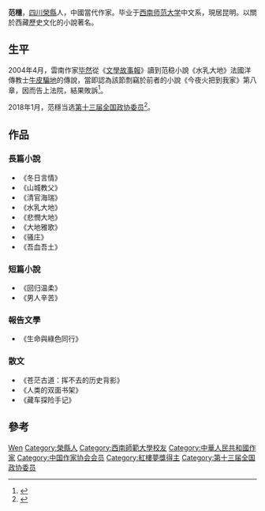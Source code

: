 '''范穩'''{{BD|1962年||}}，[[四川省|四川]][[榮縣|榮縣]]人，中國當代作家。毕业于[[西南师范大学|西南师范大学]]中文系，現居昆明。以關於西藏歷史文化的小說著名。

== 生平 ==
2004年4月，雲南作家[[毕然|毕然]]從《[[文學故事報|文學故事報]]》讀到范稳小說《水乳大地》法國洋傳教士[[用牛皮量地|牛皮騙地]]的傳說，當即認為該節剽竊於前者的小說《今夜火把到我家》第八章，因而告上法院，結果敗訴<ref name="AutoZW-28">{{Cite web|title=抄袭乃无稽之谈 《水乳大地》作者胜诉|url=http://old.chinacourt.org/public/detail.php?id=199821|accessdate=2015-05-24|author=王翁阳、魏文静|date=2 2006-03-27|publisher=中国法院网|language=zh-cn|archiveurl=https://web.archive.org/web/20150524174009/http://old.chinacourt.org/public/detail.php?id=199821|archivedate=2015年5月24日|deadurl=yes}}</ref>。

2018年1月，范穩当选[[中国人民政治协商会议第十三届全国委员会委员名单|第十三届全国政协委员]]<ref>{{Cite web|title=中国人民政治协商会议第十三届全国委员会委员名单|url=http://sports.163.com/18/0126/06/D92BRKK400051C89.html|accessdate=2018-01-26|work=网易|archive-url=https://web.archive.org/web/20180127143232/http://sports.163.com/18/0126/06/D92BRKK400051C89.html|archive-date=2018-01-27|dead-url=yes}}</ref>。

== 作品 ==
=== 長篇小說 ===
*《冬日言情》
*《山城教父》
*《清官海瑞》
*《水乳大地》
*《悲憫大地》
*《大地雅歌》
*《骚庄》
*《吾血吾土》

=== 短篇小說 ===
*《回归温柔》
*《男人辛苦》

=== 報告文學 ===
*《生命與綠色同行》

=== 散文 ===
*《苍茫古道：挥不去的历史背影》
*《人类的双面书架》
*《藏车探险手记》

== 參考 ==
{{reflist}}

{{中國作家小作品}}
{{紅樓夢獎|第一屆}}
{{中国作家协会第九届全国委员会}}

{{Authority control}}
{{DEFAULTSORT:Fan范}}
[[Category:范姓|Wen]]
[[Category:榮縣人|Category:榮縣人]]
[[Category:西南師範大學校友|Category:西南師範大學校友]]
[[Category:中華人民共和國作家|Category:中華人民共和國作家]]
[[Category:中国作家协会会员|Category:中国作家协会会员]]
[[Category:紅樓夢獎得主|Category:紅樓夢獎得主]]
[[Category:第十三届全国政协委员|Category:第十三届全国政协委员]]